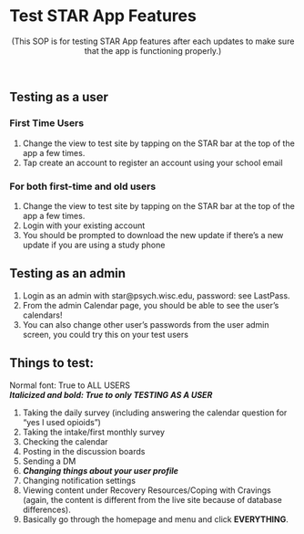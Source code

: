 # Test STAR App Features  

<center>(This SOP is for testing STAR App features after each updates to make sure that the app is functioning properly.)</center>\  

## Testing as a user 
### First Time Users 
1. Change the view to test site by tapping on the STAR bar at the top of the app a few times.  
2. Tap create an account to register an account using your school email

### For both first-time and old users
1. Change the view to test site by tapping on the STAR bar at the top of the app a few times.  
2. Login with your existing account 
3. You should be prompted to download the new update if there's a new update if you are using a study phone 

## Testing as an admin 
1. Login as an admin with star@psych.wisc.edu, password: see LastPass. 
2. From the admin Calendar page, you should be able to see the user's calendars!  
3. You can also change other user's passwords from the user admin screen, you could try this on your test users  


## **Things to test**:  

Normal font: True to ALL USERS   
***Italicized and bold: True to only TESTING AS A USER***

1. Taking the daily survey (including answering the calendar question for "yes I used opioids")\
2. Taking the intake/first monthly survey\ 
5. Checking the calendar\ 
6. Posting in the discussion boards\ 
7. Sending a DM\   
8. ***Changing things about your user profile***\ 
9. Changing notification settings\ 
10. Viewing content under Recovery Resources/Coping with Cravings (again, the content is different from the live site because of database differences).\ 
11. Basically go through the homepage and menu and click **EVERYTHING**.
